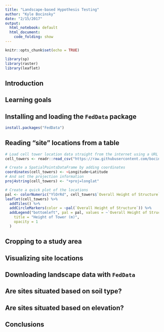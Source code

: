 ```yaml
---
title: "Landscape-based Hypothesis Testing"
author: "Kyle Bocinsky"
date: "2/15/2017"
output:
  html_notebook: default
  html_document:
    code_folding: show
---
```


```r
knitr::opts_chunk$set(echo = TRUE)

library(sp)
library(raster)
library(leaflet)


```

## Introduction


## Learning goals

## Installing and loading the `FedData` package
```r
install.packages("FedData")
```

## Reading "site" locations from a table
```r
# Load cell tower location data straight from the internet using a URL path
cell_towers <- readr::read_csv("https://raw.githubusercontent.com/bocinsky/r_tutorials/master/data/cell_towers.csv")

# Create a SpatialPointsDataFrame by adding coordinates
coordinates(cell_towers) <- ~Longitude+Latitude
# And set the projection information
proj4string(cell_towers) <- "+proj=longlat"

# Create a quick plot of the locations
pal <- colorNumeric("YlOrRd", cell_towers$`Overall Height of Structure`, n = 8)
leaflet(cell_towers) %>% 
  addTiles() %>%
  addCircleMarkers(color = ~pal(`Overall Height of Structure`)) %>%
  addLegend("bottomleft", pal = pal, values = ~`Overall Height of Structure`,
    title = "Height of Tower (m)",
    opacity = 1
  )
```

## Cropping to a study area


## Visualizing site locations

## Downloading landscape data with `FedData`

## Are sites situated based on soil type?

## Are sites situated based on elevation?

## Conclusions

